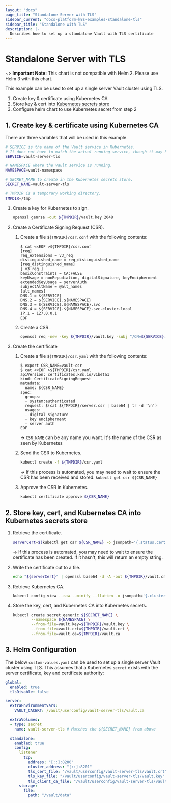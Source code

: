 ```yaml
---
layout: "docs"
page_title: "Standalone Server with TLS"
sidebar_current: "docs-platform-k8s-examples-standalone-tls"
sidebar_title: "Standalone with TLS"
description: |-
  Describes how to set up a standalone Vault with TLS certificate
---
```


# Standalone Server with TLS

~> **Important Note:** This chart is not compatible with Helm 2. Please use Helm 3 with this chart.

This example can be used to set up a single server Vault cluster using TLS.

1. Create key & certificate using Kubernetes CA
2. Store key & cert into [Kubernetes secrets store](https://kubernetes.io/docs/concepts/configuration/secret/)
3. Configure helm chart to use Kubernetes secret from step 2

## 1. Create key & certificate using Kubernetes CA

There are three variables that will be used in this example.

```bash
# SERVICE is the name of the Vault service in Kubernetes.
# It does not have to match the actual running service, though it may help for consistency.
SERVICE=vault-server-tls

# NAMESPACE where the Vault service is running.
NAMESPACE=vault-namespace

# SECRET_NAME to create in the Kubernetes secrets store.
SECRET_NAME=vault-server-tls

# TMPDIR is a temporary working directory.
TMPDIR=/tmp
```

1. Create a key for Kubernetes to sign.

    ```bash
    openssl genrsa -out ${TMPDIR}/vault.key 2048
    ```

2. Create a Certificate Signing Request (CSR).

    1. Create a file `${TMPDIR}/csr.conf` with the following contents:

        ```
        $ cat <<EOF >${TMPDIR}/csr.conf
        [req]
        req_extensions = v3_req
        distinguished_name = req_distinguished_name
        [req_distinguished_name]
        [ v3_req ]
        basicConstraints = CA:FALSE
        keyUsage = nonRepudiation, digitalSignature, keyEncipherment
        extendedKeyUsage = serverAuth
        subjectAltName = @alt_names
        [alt_names]
        DNS.1 = ${SERVICE}
        DNS.2 = ${SERVICE}.${NAMESPACE}
        DNS.3 = ${SERVICE}.${NAMESPACE}.svc
        DNS.4 = ${SERVICE}.${NAMESPACE}.svc.cluster.local
        IP.1 = 127.0.0.1
        EOF
        ```

    2. Create a CSR.

        ```bash
        openssl req -new -key ${TMPDIR}/vault.key -subj "/CN=${SERVICE}.${NAMESPACE}.svc" -out ${TMPDIR}/server.csr -config ${TMPDIR}/csr.conf
        ```

3. Create the certificate

    1. Create a file `${TMPDIR}/csr.yaml` with the following contents:

        ```
        $ export CSR_NAME=vault-csr
        $ cat <<EOF >${TMPDIR}/csr.yaml
        apiVersion: certificates.k8s.io/v1beta1
        kind: CertificateSigningRequest
        metadata:
          name: ${CSR_NAME}
        spec:
          groups:
          - system:authenticated
          request: $(cat ${TMPDIR}/server.csr | base64 | tr -d '\n')
          usages:
          - digital signature
          - key encipherment
          - server auth
        EOF
        ```
        -> `CSR_NAME` can be any name you want. It's the name of the CSR as seen by Kubernetes

    2. Send the CSR to Kubernetes.

        ```bash
        kubectl create -f ${TMPDIR}/csr.yaml
        ```
        -> If this process is automated, you may need to wait to ensure the CSR has been received and stored:
        `kubectl get csr ${CSR_NAME}`

    3. Approve the CSR in Kubernetes.

        ```bash
        kubectl certificate approve ${CSR_NAME}
        ```

## 2. Store key, cert, and Kubernetes CA into Kubernetes secrets store

1. Retrieve the certificate.

    ```bash
    serverCert=$(kubectl get csr ${CSR_NAME} -o jsonpath='{.status.certificate}')
    ```
   -> If this process is automated, you may need to wait to ensure the certificate has been created.
   If it hasn't, this will return an empty string.

2. Write the certificate out to a file.

    ```bash
    echo "${serverCert}" | openssl base64 -d -A -out ${TMPDIR}/vault.crt
    ```

3. Retrieve Kubernetes CA.

    ```bash
    kubectl config view --raw --minify --flatten -o jsonpath='{.clusters[].cluster.certificate-authority-data}' | base64 -d > ${TMPDIR}/vault.ca
    ```

3. Store the key, cert, and Kubernetes CA into Kubernetes secrets.

    ```bash
    kubectl create secret generic ${SECRET_NAME} \
            --namespace ${NAMESPACE} \
            --from-file=vault.key=${TMPDIR}/vault.key \
            --from-file=vault.crt=${TMPDIR}/vault.crt \
            --from-file=vault.ca=${TMPDIR}/vault.ca
    ```



## 3. Helm Configuration

The below `custom-values.yaml` can be used to set up a single server Vault cluster using TLS.
This assumes that a Kubernetes `secret` exists with the server certificate, key and
certificate authority:

```yaml
global:
  enabled: true
  tlsDisable: false

server:
  extraEnvironmentVars:
    VAULT_CACERT: /vault/userconfig/vault-server-tls/vault.ca    

  extraVolumes:
  - type: secret
    name: vault-server-tls # Matches the ${SECRET_NAME} from above

  standalone:
    enabled: true
    config:
      listener
        tcp:
          address: "[::]:8200"
          cluster_address: "[::]:8201"
          tls_cert_file: "/vault/userconfig/vault-server-tls/vault.crt"
          tls_key_file: "/vault/userconfig/vault-server-tls/vault.key"
          tls_client_ca_file: "/vault/userconfig/vault-server-tls/vault.ca"
      storage:
        file:
          path: "/vault/data"
```

